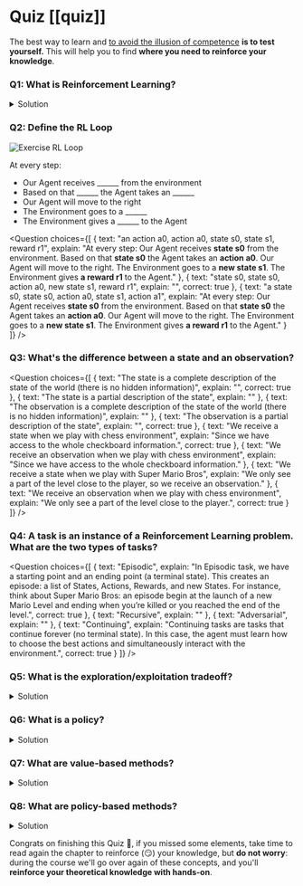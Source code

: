 # Quiz [[quiz]]

The best way to learn and [to avoid the illusion of competence](https://www.coursera.org/lecture/learning-how-to-learn/illusions-of-competence-BuFzf) **is to test yourself.** This will help you to find **where you need to reinforce your knowledge**.

### Q1: What is Reinforcement Learning?

<details>
<summary>Solution</summary>

Reinforcement learning is a **framework for solving control tasks (also called decision problems)** by building agents that learn from the environment by interacting with it through trial and error and **receiving rewards (positive or negative) as unique feedback**.

</details>



### Q2: Define the RL Loop

<img src="https://huggingface.co/datasets/huggingface-deep-rl-course/course-images/resolve/main/en/unit1/rl-loop-ex.jpg" alt="Exercise RL Loop"/>

At every step:
- Our Agent receives ______ from the environment
- Based on that ______ the Agent takes an ______
- Our Agent will move to the right
- The Environment goes to a ______
- The Environment gives a ______ to the Agent


<Question
	choices={[
		{
			text: "an action a0, action a0, state s0, state s1, reward r1",
			explain: "At every step: Our Agent receives **state s0** from the environment. Based on that **state s0** the Agent takes an **action a0**. Our Agent will move to the right. The Environment goes to a **new state s1**. The Environment gives **a reward r1** to the Agent."
		},
		{
			text: "state s0, state s0, action a0, new state s1, reward r1",
			explain: "",
      correct: true
		},
		{
			text: "a state s0, state s0, action a0, state s1, action a1",
      explain: "At every step: Our Agent receives **state s0** from the environment. Based on that **state s0** the Agent takes an **action a0**. Our Agent will move to the right. The Environment goes to a **new state s1**. The Environment gives **a reward r1** to the Agent."
		}
	]}
/>

### Q3: What's the difference between a state and an observation?

<Question
	choices={[
		{
			text: "The state is a complete description of the state of the world (there is no hidden information)",
			explain: "",
      correct: true
		},
    {
			text: "The state is a partial description of the state",
			explain: ""
		},
    {
      text: "The observation is a complete description of the state of the world (there is no hidden information)",
      explain: ""
    },
    {
      text: "The observation is a partial description of the state",
      explain: "",
      correct: true
    },
    {
      text: "We receive a state when we play with chess environment",
      explain: "Since we have access to the whole checkboard information.",
      correct: true
    },
    {
      text: "We receive an observation when we play with chess environment",
      explain: "Since we have access to the whole checkboard information."
    },
    {
      text: "We receive a state when we play with Super Mario Bros",
      explain: "We only see a part of the level close to the player, so we receive an observation."
    },
    {
      text: "We receive an observation when we play with chess environment",
      explain: "We only see a part of the level close to the player.",
      correct: true
    }
	]}
/>

### Q4: A task is an instance of a Reinforcement Learning problem. What are the two types of tasks?

<Question
	choices={[
		{
			text: "Episodic",
			explain: "In Episodic task, we have a starting point and an ending point (a terminal state). This creates an episode: a list of States, Actions, Rewards, and new States. For instance, think about Super Mario Bros: an episode begin at the launch of a new Mario Level and ending when you’re killed or you reached the end of the level.",
      correct: true
		},
    {
			text: "Recursive",
			explain: ""
		},
    {
			text: "Adversarial",
			explain: ""
		},
    {
      text: "Continuing",
      explain: "Continuing tasks are tasks that continue forever (no terminal state). In this case, the agent must learn how to choose the best actions and simultaneously interact with the environment.",
      correct: true
    }
	]}
/>

### Q5: What is the exploration/exploitation tradeoff?

<details>
<summary>Solution</summary>

In Reinforcement Learning, we need to **balance how much we explore the environment and how much we exploit what we know about the environment**.

- *Exploration* is exploring the environment by **trying random actions in order to find more information about the environment**.

- *Exploitation* is **exploiting known information to maximize the reward**.

<img src="https://huggingface.co/datasets/huggingface-deep-rl-course/course-images/resolve/main/en/unit1/expexpltradeoff.jpg" alt="Exploration Exploitation Tradeoff" width="100%">

</details>


### Q6: What is a policy?

<details>
<summary>Solution</summary>

- The Policy π **is the brain of our Agent**. It’s the function that tells us what action to take given the state we are in. So it defines the agent’s behavior at a given time.

<img src="https://huggingface.co/datasets/huggingface-deep-rl-course/course-images/resolve/main/en/unit1/policy_1.jpg" alt="Policy">

</details>


### Q7: What are value-based methods?

<details>
<summary>Solution</summary>

- Value-based methods is one of the main approaches for solving RL problems.
- In Value-based methods, instead of training a policy function, **we train a value function that maps a state to the expected value of being at that state**.



</details>

### Q8: What are policy-based methods?

<details>
<summary>Solution</summary>

- In *Policy-Based Methods*, we learn a **policy function directly**.
- This policy function will **map from each state to the best corresponding action at that state**. Or a **probability distribution over the set of possible actions at that state**.




</details>


Congrats on finishing this Quiz 🥳, if you missed some elements, take time to read again the chapter to reinforce (😏) your knowledge, but **do not worry**: during the course we'll go over again of these concepts, and you'll **reinforce your theoretical knowledge with hands-on**.
